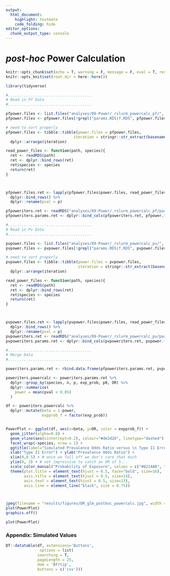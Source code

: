 ```yaml
---
output: 
  html_document:
    highlight: textmate
    code_folding: hide
editor_options: 
  chunk_output_type: console
---
```


# _post-hoc_ Power Calculation
```r
knitr::opts_chunk$set(echo = T, warning = F, message = F, eval = T, results = 'hide')
knitr::opts_knit$set(root.dir = here::here())
```

```r
library(tidyverse)
```


```r
#.....................................
# Read in Pf Data
#.....................................

pfpower.files <- list.files("analyses/09-Power/_rslurm_powercalc_pf/", pattern = ".RDS", full.names = T)
pfpower.files <- pfpower.files[!grepl("params.RDS|f.RDS", pfpower.files)]

# need to sort properly
pfpower.files <- tibble::tibble(power.files = pfpower.files, 
                              iteration = stringr::str_extract(basename(pfpower.files), "[0-9]+")) %>% dplyr::mutate(iteration = as.numeric(iteration)) %>% 
  dplyr::arrange(iteration)

read_power_files <- function(path, species){
  ret <- readRDS(path)
  ret <- dplyr::bind_rows(ret)
  ret$species <- species
  return(ret)
}



pfpower.files.ret <- lapply(pfpower.files$power.files, read_power_files, species = "Pf") %>% 
  dplyr::bind_rows() %>% 
  dplyr::rename(pval = p)

pfpoweriters.ret <- readRDS("analyses/09-Power/_rslurm_powercalc_pf/params.RDS") 
pfpoweriters.params.ret <- dplyr::bind_cols(pfpoweriters.ret, pfpower.files.ret)


```

```r
#.....................................
# Read in Pv Data
#.....................................

pvpower.files <- list.files("analyses/09-Power/_rslurm_powercalc_pv/", pattern = ".RDS", full.names = T)
pvpower.files <- pvpower.files[!grepl("params.RDS|f.RDS", pvpower.files)]

# need to sort properly
pvpower.files <- tibble::tibble(power.files = pvpower.files, 
                                iteration = stringr::str_extract(basename(pvpower.files), "[0-9]+")) %>% dplyr::mutate(iteration = as.numeric(iteration)) %>% 
  dplyr::arrange(iteration)

read_power_files <- function(path, species){
  ret <- readRDS(path)
  ret <- dplyr::bind_rows(ret)
  ret$species <- species
  return(ret)
}



pvpower.files.ret <- lapply(pvpower.files$power.files, read_power_files, species = "Pv") %>% 
  dplyr::bind_rows() %>% 
  dplyr::rename(pval = p)
pvpoweriters.ret <- readRDS("analyses/09-Power/_rslurm_powercalc_pv/params.RDS") 
pvpoweriters.params.ret <- dplyr::bind_cols(pvpoweriters.ret, pvpower.files.ret)

```

```r
#.....................................
# Merge Data
#.....................................

poweriters.params.ret <- rbind.data.frame(pfpoweriters.params.ret, pvpoweriters.params.ret)

```


```r

poweriters.powercalc <- poweriters.params.ret %>% 
  dplyr::group_by(species, n, p, exp_prob, p0, OR) %>% 
  dplyr::summarise(
    power = mean(pval < 0.05)
  )

df <- poweriters.powercalc %>%
  dplyr::mutate(beta = 1-power,
                expprob_f = factor(exp_prob))


PowerPlot <- ggplot(df, aes(x=beta, y=OR, color = expprob_f)) +
  geom_jitter(alpha=0.8) +
  geom_vline(aes(xintercept=0.2), colour="#de2d26", linetype="dashed") +
  facet_wrap(~species, nrow = 1) +
  ggtitle(label="Simulated Prevalence Odds Ratio versus \n Type II Error (Complement of Power)") +
  xlab("Type II Error") + ylab("Prevalence Odds Ratio") +
  xlim(0,0.5) + # once we fall off we don't care that much
  ylim(0, 3) + # not impressive to catch an OR of 5...
  scale_color_manual("Probability of Exposure", values = c("#8214A0", "#005AC8", "#006E82")) +
  theme(plot.title = element_text(hjust = 0.5, face="bold", size=16),
        axis.title = element_text(hjust = 0.5, size=14),
        axis.text = element_text(hjust = 0.5, size=13),
        axis.line = element_line("black", size = 0.75))



jpeg(filename = "results/figures/OR_glm_posthoc_powercalc.jpg", width = 11, height = 8, res = 250, units = "in")
plot(PowerPlot)
graphics.off()
```

```r

plot(PowerPlot)
```

### Appendix: Simulated Values
```r

DT::datatable(df, extensions='Buttons',
               options = list(
              searching = T,
              pageLength = 25,
              dom = 'Bfrtip', 
              buttons = c('csv')))



```

